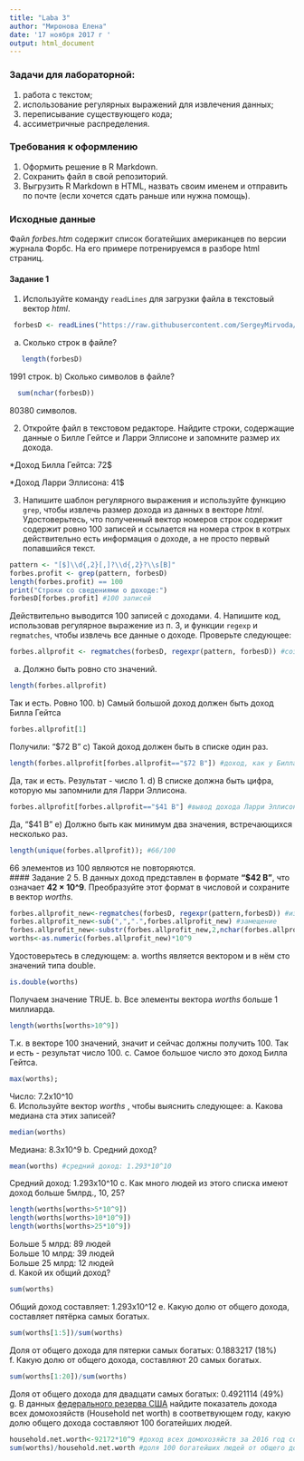 ```yaml
---
title: "Laba 3"
author: "Миронова Елена"
date: '17 ноября 2017 г '
output: html_document
---
```


### Задачи для лабораторной: 
1. работа с текстом;
2. использование регулярных выражений для извлечения данных;
3. переписывание существующего кода;
4. ассиметричные распределения.

### Требования к оформлению
1. Оформить решение в R Markdown. 
2. Сохранить файл в свой репозиторий.
3. Выгрузить R Markdown в HTML, назвать своим именем и отправить по почте (если хочется сдать раньше или нужна помощь).

### Исходные данные
Файл _forbes.htm_ содержит список богатейших американцев по версии журнала Форбс.
На его примере потренируемся в разборе html страниц.

#### Задание 1
1. Используйте команду ``readLines`` для загрузки файла в текстовый вектор _html_.

```r
 forbesD <- readLines("https://raw.githubusercontent.com/SergeyMirvoda/MD-DA-2017/master/data/forbes.htm")
```
   a) Сколько строк в файле?
```r
   length(forbesD) 
```
1991 строк.
   b) Сколько символов в файле?
```r
  sum(nchar(forbesD)) 
```
80380 символов.
  
2. Откройте файл в текстовом редакторе. Найдите строки, содержащие данные о Билле Гейтсе и Ларри Эллисоне и запомните размер их дохода.

*Доход Билла Гейтса: 72$

*Доход Ларри Эллисона: 41$

3. Напишите шаблон регулярного выражения и используйте функцию ``grep``, чтобы извлечь размер дохода из данных в векторе _html_.
Удостоверьтесь, что полученный вектор номеров строк содержит содержит ровно 100 записей и ссылается на номера строк в котрых действительно есть
информация о доходе, а не просто первый попавшийся текст.
```r
pattern <- "[$]\\d{,2}[,]?\\d{,2}?\\s[B]"
forbes.profit <- grep(pattern, forbesD)
length(forbes.profit) == 100
print("Строки со сведениями о доходе:")
forbesD[forbes.profit] #100 записей
```
Действительно выводится 100 записей с доходами.
4. Напишите код, использовав регулярное выражение из п. 3, и функции ``regexp`` и ``regmatches``, чтобы извлечь все данные о доходе.
Проверьте следующее:
```r
forbes.allprofit <- regmatches(forbesD, regexpr(pattern, forbesD)) #создание вектора доходов
```
   a) Должно быть ровно сто значений.
```r
length(forbes.allprofit)
```   
Так и есть. Ровно 100.
   b) Самый большой доход должен быть доход Билла Гейтса
```r
forbes.allprofit[1]
```   
Получили: "$72 B"
   c) Такой доход должен быть в списке один раз.
```r
length(forbes.allprofit[forbes.allprofit=="$72 B"]) #доход, как у Билла Гейтса, встречается только 1 раз
```   
Да, так и есть. Результат - число 1.
   d) В списке должна быть цифра, которую мы запомнили для Ларри Эллисона.
```r
forbes.allprofit[forbes.allprofit=="$41 B"] #вывод дохода Ларри Эллисона
```   
Да, "$41 B"
   e) Должно быть как минимум два значения, встречающихся несколько раз.
```r
length(unique(forbes.allprofit)); #66/100
``` 
66 элементов из 100 являются не повторяются.    
#### Задание 2
5. В данных доход представлен в формате **"$42 B"**, что означает **42 × 10^9**.
Преобразуйте этот формат в числовой и сохраните в вектор _worths_. 
```r
forbes.allprofit_new<-regmatches(forbesD, regexpr(pattern,forbesD)) #извлечение совпадений
forbes.allprofit_new<-sub(",",".",forbes.allprofit_new) #замещение
forbes.allprofit_new<-substr(forbes.allprofit_new,2,nchar(forbes.allprofit_new)-2) 
worths<-as.numeric(forbes.allprofit_new)*10^9
``` 
Удостоверьтесь в следующем:
   a. worths является вектором и в нём сто значений типа double.
```r
is.double(worths)
``` 
Получаем значение TRUE.
   b. Все элементы вектора _worths_ больше 1 миллиарда.
```r
length(worths[worths>10^9])
``` 
Т.к. в векторе 100 значений, значит и сейчас должны получить 100.
Так и есть - результат число 100.
   c. Самое большое число это доход Билла Гейтса.
```r
max(worths); 
``` 
Число: 7.2х10^10  
6. Используйте вектор _worths_ , чтобы выяснить следующее:
   a. Какова медиана ста этих записей?
```r
median(worths) 
``` 
Медиана: 8.3х10^9
   b. Средний доход?
```r
mean(worths) #средний доход: 1.293*10^10
``` 
Средний доход: 1.293х10^10
   c. Как много людей из этого списка имеют доход больше 5млрд., 10, 25?
```r
length(worths[worths>5*10^9])
length(worths[worths>10*10^9])
length(worths[worths>25*10^9])
``` 
Больше 5 млрд: 89 людей     
Больше 10 млрд: 39 людей    
Больше 25 млрд: 12 людей    
    d. Какой их общий доход?
```r
sum(worths) 
``` 
Общий доход составляет: 1.293х10^12
   e. Какую долю от общего дохода, составляет пятёрка самых богатых.
```r
sum(worths[1:5])/sum(worths) 
``` 
Доля от общего дохода для пятерки самых богатых: 0.1883217
(18%)   
   f. Какую долю от общего дохода, составляют 20 самых богатых.
```r
sum(worths[1:20])/sum(worths) 
``` 
Доля от общего дохода для двадцати самых богатых: 0.4921114
(49%)   
   g. В данных [федерального резерва США](https://www.federalreserve.gov/releases/z1/current/z1.pdf) найдите
   показатель дохода всех домохозяйств (Household net worth) в соответвующем году, какую долю
   общего дохода составляют 100 богатейших людей. 
```r
household.net.worth<-92172*10^9 #доход всех домохозяйств за 2016 год составил 92172 млрд.
sum(worths)/household.net.worth #доля 100 богатейших людей от общего дохода всех домохозяйств: 0.01402812
``` 
